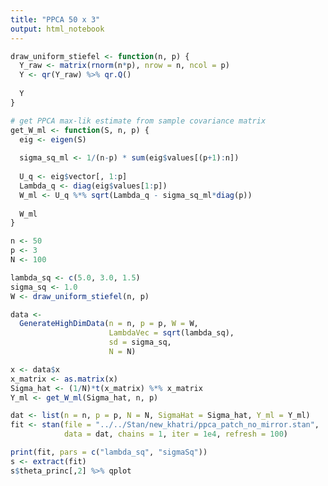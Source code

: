 ```yaml
---
title: "PPCA 50 x 3"
output: html_notebook
---
```


```r
draw_uniform_stiefel <- function(n, p) {
  Y_raw <- matrix(rnorm(n*p), nrow = n, ncol = p)
  Y <- qr(Y_raw) %>% qr.Q()
  
  Y
}

# get PPCA max-lik estimate from sample covariance matrix
get_W_ml <- function(S, n, p) {
  eig <- eigen(S)
  
  sigma_sq_ml <- 1/(n-p) * sum(eig$values[(p+1):n])
  
  U_q <- eig$vector[, 1:p]
  Lambda_q <- diag(eig$values[1:p])
  W_ml <- U_q %*% sqrt(Lambda_q - sigma_sq_ml*diag(p))
  
  W_ml
}
```

```r
n <- 50
p <- 3
N <- 100

lambda_sq <- c(5.0, 3.0, 1.5)
sigma_sq <- 1.0
W <- draw_uniform_stiefel(n, p)

data <-
  GenerateHighDimData(n = n, p = p, W = W,
                      LambdaVec = sqrt(lambda_sq),
                      sd = sigma_sq,
                      N = N)
```

```r
x <- data$x
x_matrix <- as.matrix(x)
Sigma_hat <- (1/N)*t(x_matrix) %*% x_matrix
Y_ml <- get_W_ml(Sigma_hat, n, p)

dat <- list(n = n, p = p, N = N, SigmaHat = Sigma_hat, Y_ml = Y_ml)
fit <- stan(file = "../../Stan/new_khatri/ppca_patch_no_mirror.stan",
            data = dat, chains = 1, iter = 1e4, refresh = 100)
```
```r
print(fit, pars = c("lambda_sq", "sigmaSq"))
s <- extract(fit)
s$theta_princ[,2] %>% qplot
```

